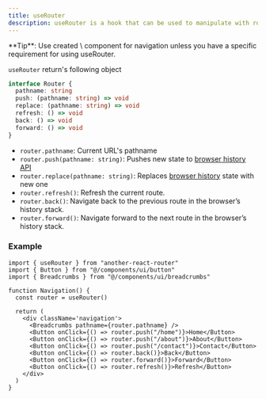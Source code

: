 ```yaml
---
title: useRouter
description: useRouter is a hook that can be used to manipulate with router
---
```


<Callout className='mt-6'>
  **Tip**: Use created \<Link /> component for navigation unless you have a
  specific requirement for using useRouter.
</Callout>

`useRouter` return's following object

```ts
interface Router {
  pathname: string
  push: (pathname: string) => void
  replace: (pathname: string) => void
  refresh: () => void
  back: () => void
  forward: () => void
}
```

- `router.pathname`: Current URL's pathname
- `router.push(pathname: string)`: Pushes new state to [browser history API](https://developer.mozilla.org/docs/Web/API/History_API)
- `router.replace(pathname: string)`: Replaces [browser history](https://developer.mozilla.org/docs/Web/API/History_API) state with new one
- `router.refresh()`: Refresh the current route.
- `router.back()`: Navigate back to the previous route in the browser’s history stack.
- `router.forward()`: Navigate forward to the next route in the browser’s history stack.

### Example

```tsx
import { useRouter } from "another-react-router"
import { Button } from "@/components/ui/button"
import { Breadcrumbs } from "@/components/ui/breadcrumbs"

function Navigation() {
  const router = useRouter()

  return (
    <div className='navigation'>
      <Breadcrumbs pathname={router.pathname} />
      <Button onClick={() => router.push("/home")}>Home</Button>
      <Button onClick={() => router.push("/about")}>About</Button>
      <Button onClick={() => router.push("/contact")}>Contact</Button>
      <Button onClick={() => router.back()}>Back</Button>
      <Button onClick={() => router.forward()}>Forward</Button>
      <Button onClick={() => router.refresh()}>Refresh</Button>
    </div>
  )
}
```
